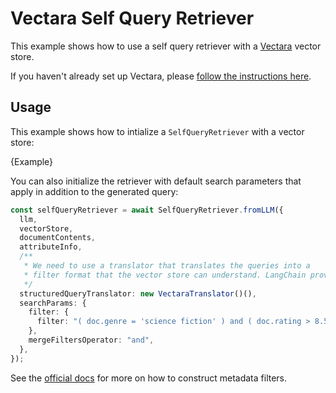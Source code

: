 # Vectara Self Query Retriever

This example shows how to use a self query retriever with a [Vectara](https://vectara.com/) vector store.

If you haven't already set up Vectara, please [follow the instructions here](docs/core_docs/docs/integrations/vectorstores/vectara.mdx).

## Usage

This example shows how to intialize a `SelfQueryRetriever` with a vector store:


<CodeBlock language="typescript">{Example}</CodeBlock>

You can also initialize the retriever with default search parameters that apply in
addition to the generated query:

```typescript
const selfQueryRetriever = await SelfQueryRetriever.fromLLM({
  llm,
  vectorStore,
  documentContents,
  attributeInfo,
  /**
   * We need to use a translator that translates the queries into a
   * filter format that the vector store can understand. LangChain provides one here.
   */
  structuredQueryTranslator: new VectaraTranslator()(),
  searchParams: {
    filter: {
      filter: "( doc.genre = 'science fiction' ) and ( doc.rating > 8.5 )",
    },
    mergeFiltersOperator: "and",
  },
});
```

See the [official docs](https://docs.vectara.com/) for more on how to construct metadata filters.
